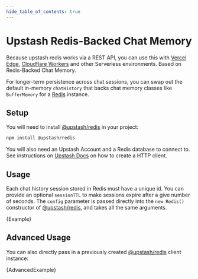 ```yaml
---
hide_table_of_contents: true
---
```



# Upstash Redis-Backed Chat Memory

Because upstash redis works via a REST API, you can use this with [Vercel Edge](https://vercel.com/docs/concepts/functions/edge-functions/edge-runtime), [Cloudflare Workers](https://developers.cloudflare.com/workers/) and other Serverless environments.
Based on Redis-Backed Chat Memory.

For longer-term persistence across chat sessions, you can swap out the default in-memory `chatHistory` that backs chat memory classes like `BufferMemory` for a [Redis](https://redis.io/) instance.

## Setup

You will need to install [@upstash/redis](https://github.com/upstash/upstash-redis) in your project:

```bash npm2yarn
npm install @upstash/redis
```

You will also need an Upstash Account and a Redis database to connect to. See instructions on [Upstash Docs](https://docs.upstash.com/redis/howto/connectclient#upstash-redis) on how to create a HTTP client.

## Usage

Each chat history session stored in Redis must have a unique id. You can provide an optional `sessionTTL` to make sessions expire after a give number of seconds.
The `config` parameter is passed directly into the `new Redis()` constructor of [@upstash/redis](https://docs.upstash.com/redis/sdks/javascriptsdk/overview), and takes all the same arguments.


<CodeBlock language="typescript">{Example}</CodeBlock>

## Advanced Usage

You can also directly pass in a previously created [@upstash/redis](https://docs.upstash.com/redis/sdks/javascriptsdk/overview) client instance:


<CodeBlock language="typescript">{AdvancedExample}</CodeBlock>
